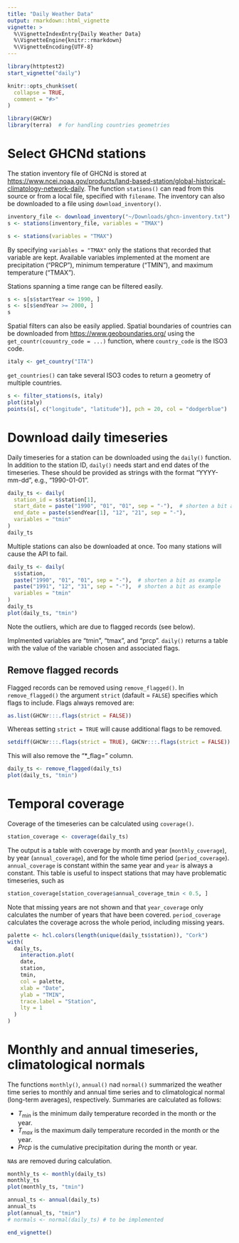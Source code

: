 ```yaml
---
title: "Daily Weather Data"
output: rmarkdown::html_vignette
vignette: >
  %\VignetteIndexEntry{Daily Weather Data}
  %\VignetteEngine{knitr::rmarkdown}
  %\VignetteEncoding{UTF-8}
---
```


```r
library(httptest2)
start_vignette("daily")
```

```r
knitr::opts_chunk$set(
  collapse = TRUE,
  comment = "#>"
)
```

```r
library(GHCNr)
library(terra)  # for handling countries geometries
```

# Select GHCNd stations

The station inventory file of GHCNd is stored at <https://www.ncei.noaa.gov/products/land-based-station/global-historical-climatology-network-daily>.
The function `stations()` can read from this source or from a local file, specified with `filename`.
The inventory can also be downloaded to a file using `download_inventory()`.

```r
inventory_file <- download_inventory("~/Downloads/ghcn-inventory.txt")
s <- stations(inventory_file, variables = "TMAX")
```

```r
s <- stations(variables = "TMAX")
```

By specifying `variables = "TMAX"` only the stations that recorded that variable are kept.
Available variables implemented at the moment are precipitation ("PRCP"), minimum temperature ("TMIN"), and maximum temperature ("TMAX").

Stations spanning a time range can be filtered easily.
```r
s <- s[s$startYear <= 1990, ]
s <- s[s$endYear >= 2000, ]
s
```

Spatial filters can also be easily applied.
Spatial boundaries of countries can be downloaded from <https://www.geoboundaries.org/> using the `get_countr(couuntry_code = ...)` function, where `country_code` is the ISO3 code.
```r
italy <- get_country("ITA")
```

`get_countries()` can take several ISO3 codes to return a geometry of multiple countries.

```r
s <- filter_stations(s, italy)
plot(italy)
points(s[, c("longitude", "latitude")], pch = 20, col = "dodgerblue")
```

# Download daily timeseries

Daily timeseries for a station can be downloaded using the `daily()` function.
In addition to the station ID, `daily()` needs start and end dates of the timeseries.
These should be provided as strings with the format "YYYY-mm-dd", e.g., "1990-01-01".

```r
daily_ts <- daily(
  station_id = s$station[1],
  start_date = paste("1990", "01", "01", sep = "-"),  # shorten a bit as example
  end_date = paste(s$endYear[1], "12", "21", sep = "-"),
  variables = "tmin"
)
daily_ts
```

Multiple stations can also be downloaded at once.
Too many stations will cause the API to fail.
```r
daily_ts <- daily(
  s$station,
  paste("1990", "01", "01", sep = "-"),  # shorten a bit as example
  paste("1991", "12", "31", sep = "-"),  # shorten a bit as example
  variables = "tmin"
)
daily_ts
plot(daily_ts, "tmin")
```

Note the outliers, which are due to flagged records (see below).

Implmented variables are "tmin", "tmax", and "prcp".
`daily()` returns a table with the value of the variable chosen and associated flags.

## Remove flagged records

Flagged records can be removed using `remove_flagged()`.
In `remove_flagged()` the argument `strict` (dafault = `FALSE`) specifies which flags to include.
Flags always removed are:
```r
as.list(GHCNr:::.flags(strict = FALSE))
```
Whereas setting `strict = TRUE` will cause additional flags to be removed.
```r
setdiff(GHCNr:::.flags(strict = TRUE), GHCNr:::.flags(strict = FALSE))
```

This will also remove the "*_flag=" column.
```r
daily_ts <- remove_flagged(daily_ts)
plot(daily_ts, "tmin")
```

# Temporal coverage
Coverage of the timeseries can be calculated using `coverage()`.
```r
station_coverage <- coverage(daily_ts)
```

The output is a table with coverage by month and year (`monthly_coverage`), by year (`annual_coverage`), and for the whole time period (`period_coverage`).
`annual_coverage` is constant within the same year and `year` is always a constant.
This table is useful to inspect stations that may have problematic timeseries, such as 
```r
station_coverage[station_coverage$annual_coverage_tmin < 0.5, ]
```

Note that missing years are not shown and that `year_coverage` only calculates the number of years that have been covered.
`period_coverage` calculates the coverage across the whole period, including missing years.

```r
palette <- hcl.colors(length(unique(daily_ts$station)), "Cork")
with(
  daily_ts,
    interaction.plot(
    date,
    station,
    tmin,
    col = palette,
    xlab = "Date",
    ylab = "TMIN",
    trace.label = "Station",
    lty = 1
  )
)
```

# Monthly and annual timeseries, climatological normals

The functions `monthly()`, `annual()` nad `normal()` summarized the weather time series to monthly and annual time series and to climatological normal (long-term averages), respectively.
Summaries are calculated as follows:

  - $T_{min}$ is the minimum daily temperature recorded in the month or the year.
  - $T_{max}$ is the maximum daily temperature recorded in the month or the year.
  - $Prcp$ is the cumulative precipitation during the month or year.

`NA`s are removed during calculation.


```r
monthly_ts <- monthly(daily_ts)
monthly_ts
plot(monthly_ts, "tmin")
```

```r
annual_ts <- annual(daily_ts)
annual_ts
plot(annual_ts, "tmin")
# normals <- normal(daily_ts) # to be implemented
```

```r
end_vignette()
```